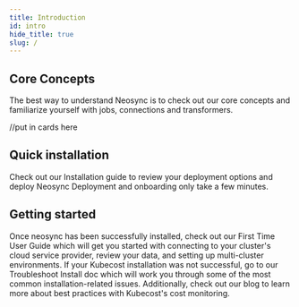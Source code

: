 ```yaml
---
title: Introduction
id: intro
hide_title: true
slug: /
---
```



<DocPageHeader
  title="Welcome to the Neosync Docs"
  subtitle="Neosync is a developer-first way to create safe, anonymized test data from production data and sync it across all environments for high-quality local, stage and CI testing"
/>

<HeroImage />

## Core Concepts

The best way to understand Neosync is to check out our core concepts and familiarize yourself with jobs, connections and transformers.

//put in cards here

## Quick installation

Check out our Installation guide to review your deployment options and deploy Neosync Deployment and onboarding only take a few minutes.

## Getting started

Once neosync has been successfully installed, check out our First Time User Guide which will get you started with connecting to your cluster's cloud service provider, review your data, and setting up multi-cluster environments.
If your Kubecost installation was not successful, go to our Troubleshoot Install doc which will work you through some of the most common installation-related issues.
Additionally, check out our blog to learn more about best practices with Kubecost's cost monitoring.
